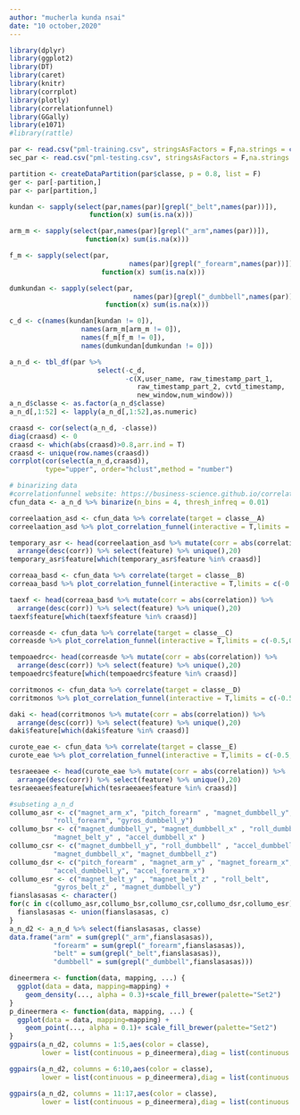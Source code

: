---
author: "mucherla kunda nsai"
date: "10 october,2020"
---

```{r,warning=FALSE,message=FALSE,include=FALSE,echo=FALSE}
library(dplyr)
library(ggplot2)
library(DT)
library(caret)
library(knitr)
library(corrplot)
library(plotly)
library(correlationfunnel)
library(GGally)
library(e1071)
#library(rattle)
```


```{r}
par <- read.csv("pml-training.csv", stringsAsFactors = F,na.strings = c("","NA","#DIV/0!"))
sec_par <- read.csv("pml-testing.csv", stringsAsFactors = F,na.strings = c("","NA","#DIV/0!"))
```

```{r}
partition <- createDataPartition(par$classe, p = 0.8, list = F)
ger <- par[-partition,]
par <- par[partition,]
```

```{r}
kundan <- sapply(select(par,names(par)[grepl("_belt",names(par))]),
                    function(x) sum(is.na(x)))
```
```{r}
arm_m <- sapply(select(par,names(par)[grepl("_arm",names(par))]),
                   function(x) sum(is.na(x)))
```
```{r}
f_m <- sapply(select(par,
                              names(par)[grepl("_forearm",names(par))]),
                       function(x) sum(is.na(x)))
```

```{r}
dumkundan <- sapply(select(par,
                               names(par)[grepl("_dumbbell",names(par))]),
                        function(x) sum(is.na(x)))
```

```{r}
c_d <- c(names(kundan[kundan != 0]), 
                  names(arm_m[arm_m != 0]),
                  names(f_m[f_m != 0]),
                  names(dumkundan[dumkundan != 0]))
```
```{r}
a_n_d <- tbl_df(par %>% 
                      select(-c_d,
                             -c(X,user_name, raw_timestamp_part_1, 
                                raw_timestamp_part_2, cvtd_timestamp, 
                                new_window,num_window)))
a_n_d$classe <- as.factor(a_n_d$classe)
a_n_d[,1:52] <- lapply(a_n_d[,1:52],as.numeric)
```

```{r,fig.height=10,fig.width=10}
craasd <- cor(select(a_n_d, -classe))
diag(craasd) <- 0
craasd <- which(abs(craasd)>0.8,arr.ind = T)
craasd <- unique(row.names(craasd))
corrplot(cor(select(a_n_d,craasd)),
         type="upper", order="hclust",method = "number")
```

```{r}
# binarizing data
#correlationfunnel website: https://business-science.github.io/correlationfunnel/
cfun_data <- a_n_d %>% binarize(n_bins = 4, thresh_infreq = 0.01)
```



```{r,fig.align="center",fig.width=8,fig.height=10}
correelaation_asd <- cfun_data %>% correlate(target = classe__A) 
correelaation_asd %>% plot_correlation_funnel(interactive = T,limits = c(-0.5,0.5))
```



```{r, echo=FALSE, eval=FALSE}
temporary_asr <- head(correelaation_asd %>% mutate(corr = abs(correlation)) %>% 
  arrange(desc(corr)) %>% select(feature) %>% unique(),20)
temporary_asr$feature[which(temporary_asr$feature %in% craasd)]
```


```{r,fig.align="center",fig.width=8,fig.height=10}
correaa_basd <- cfun_data %>% correlate(target = classe__B)
correaa_basd %>% plot_correlation_funnel(interactive = T,limits = c(-0.5,0.5))
```



```{r, echo=FALSE, eval=FALSE}
taexf <- head(correaa_basd %>% mutate(corr = abs(correlation)) %>% 
  arrange(desc(corr)) %>% select(feature) %>% unique(),20)
taexf$feature[which(taexf$feature %in% craasd)]
```

 

```{r,fig.align="center",fig.width=8,fig.height=10}
correasde <- cfun_data %>% correlate(target = classe__C)
correasde %>% plot_correlation_funnel(interactive = T,limits = c(-0.5,0.5))
```

 

```{r, echo=FALSE, eval=FALSE}
tempoaedrc<- head(correasde %>% mutate(corr = abs(correlation)) %>% 
  arrange(desc(corr)) %>% select(feature) %>% unique(),20)
tempoaedrc$feature[which(tempoaedrc$feature %in% craasd)]
```



```{r,fig.align="center",fig.width=8,fig.height=10}
corritmonos <- cfun_data %>% correlate(target = classe__D)
corritmonos %>% plot_correlation_funnel(interactive = T,limits = c(-0.5,0.5))
```

  

```{r, echo=FALSE, eval=FALSE}
daki <- head(corritmonos %>% mutate(corr = abs(correlation)) %>% 
  arrange(desc(corr)) %>% select(feature) %>% unique(),20)
daki$feature[which(daki$feature %in% craasd)]
```



```{r,fig.align="center",fig.width=8,fig.height=10}
curote_eae <- cfun_data %>% correlate(target = classe__E)
curote_eae %>% plot_correlation_funnel(interactive = T,limits = c(-0.5,0.5))
```
 

```{r, echo=FALSE, eval=FALSE}
tesraeeaee <- head(curote_eae %>% mutate(corr = abs(correlation)) %>% 
  arrange(desc(corr)) %>% select(feature) %>% unique(),20)
tesraeeaee$feature[which(tesraeeaee$feature %in% craasd)]
```


```{r}
#subseting a_n_d
collumo_asr <- c("magnet_arm_x", "pitch_forearm" , "magnet_dumbbell_y", 
           "roll_forearm", "gyros_dumbbell_y") 
collumo_bsr <- c("magnet_dumbbell_y", "magnet_dumbbell_x" , "roll_dumbbell" , 
           "magnet_belt_y" , "accel_dumbbell_x" )
collumo_csr <- c("magnet_dumbbell_y", "roll_dumbbell" , "accel_dumbbell_y" , 
           "magnet_dumbbell_x", "magnet_dumbbell_z")
collumo_dsr <- c("pitch_forearm" , "magnet_arm_y" , "magnet_forearm_x",
           "accel_dumbbell_y", "accel_forearm_x")
collumo_esr <- c("magnet_belt_y" , "magnet_belt_z" , "roll_belt", 
           "gyros_belt_z" , "magnet_dumbbell_y")
fianslasasas <- character()
for(c in c(collumo_asr,collumo_bsr,collumo_csr,collumo_dsr,collumo_esr)){
  fianslasasas <- union(fianslasasas, c)
}
a_n_d2 <- a_n_d %>% select(fianslasasas, classe)
data.frame("arm" = sum(grepl("_arm",fianslasasas)), 
           "forearm" = sum(grepl("_forearm",fianslasasas)),
           "belt" = sum(grepl("_belt",fianslasasas)),
           "dumbbell" = sum(grepl("_dumbbell",fianslasasas)))
```

 

```{r, fig.align="center",fig.height=15,fig.width=15}
dineermera <- function(data, mapping, ...) {
  ggplot(data = data, mapping=mapping) +
    geom_density(..., alpha = 0.3)+scale_fill_brewer(palette="Set2") 
}
p_dineermera <- function(data, mapping, ...) {
  ggplot(data = data, mapping=mapping) +
    geom_point(..., alpha = 0.1)+ scale_fill_brewer(palette="Set2") 
}
ggpairs(a_n_d2, columns = 1:5,aes(color = classe),
        lower = list(continuous = p_dineermera),diag = list(continuous = dineermera))
```

```{r,fig.align="center",fig.height=15,fig.width=15}
ggpairs(a_n_d2, columns = 6:10,aes(color = classe),
        lower = list(continuous = p_dineermera),diag = list(continuous = dineermera))
```

```{r,fig.align="center",fig.height=15,fig.width=15}
ggpairs(a_n_d2, columns = 11:17,aes(color = classe),
        lower = list(continuous = p_dineermera),diag = list(continuous = dineermera))
```
